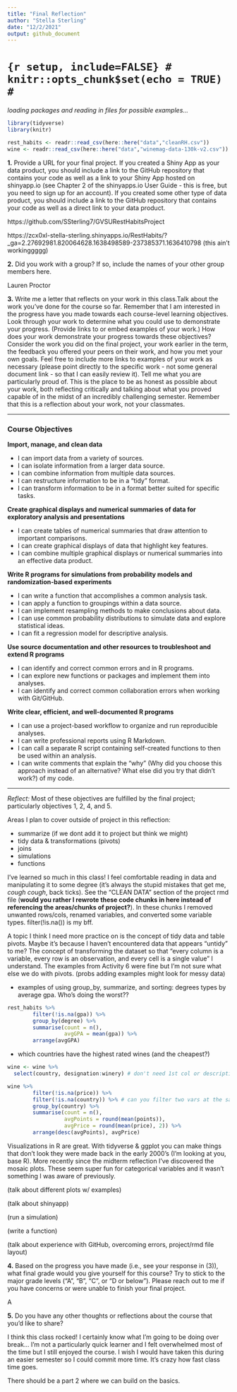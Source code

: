 ```yaml
---
title: "Final Reflection"
author: "Stella Sterling"
date: "12/2/2021"
output: github_document
---
```


# ```{r setup, include=FALSE}
# knitr::opts_chunk$set(echo = TRUE)
# ```

*loading packages and reading in files for possible examples...*

```r
library(tidyverse)
library(knitr)
```


```r
rest_habits <- readr::read_csv(here::here("data","cleanRH.csv"))
wine <- readr::read_csv(here::here("data","winemag-data-130k-v2.csv")) #ooo wine
```


**1.** Provide a URL for your final project. If you created a Shiny App as your data product, you should include a link to the GitHub repository that contains your code as well as a link to your Shiny App hosted on shinyapp.io (see Chapter 2 of the shinyapps.io User Guide - this is free, but you need to sign up for an account). If you created some other type of data product, you should include a link to the GitHub repository that contains your code as well as a direct link to your data product.

https://github.com/SSterling7/GVSURestHabitsProject

https://zcx0xl-stella-sterling.shinyapps.io/RestHabits/?_ga=2.27692981.820064628.1638498589-237385371.1636410798 (this ain't workinggggg)

**2.** Did you work with a group? If so, include the names of your other group members here.

Lauren Proctor

**3.** Write me a letter that reflects on your work in this class.Talk about the work you've done for the course so far. Remember that I am interested in the progress have you made towards each course-level learning objectives. Look through your work to determine what you could use to demonstrate your progress. (Provide links to or embed examples of your work.) How does your work demonstrate your progress towards these objectives? Consider the work you did on the final project, your work earlier in the term, the feedback you offered your peers on their work, and how you met your own goals. Feel free to include more links to examples of your work as necessary (please point directly to the specific work - not some general document link - so that I can easily review it). Tell me what you are particularly proud of. This is the place to be as honest as possible about your work, both reflecting critically and talking about what you proved capable of in the midst of an incredibly challenging semester. Remember that this is a reflection about your work, not your classmates.

--------------------------------------------------------------------------------------------------------------

### Course Objectives
**Import, manage, and clean data**

- I can import data from a variety of sources.
- I can isolate information from a larger data source.
- I can combine information from multiple data sources.
- I can restructure information to be in a “tidy” format.
- I can transform information to be in a format better suited for specific tasks.

**Create graphical displays and numerical summaries of data for exploratory analysis and presentations**

- I can create tables of numerical summaries that draw attention to important comparisons.
- I can create graphical displays of data that highlight key features.
- I can combine multiple graphical displays or numerical summaries into an effective data product.

**Write R programs for simulations from probability models and randomization-based experiments**

- I can write a function that accomplishes a common analysis task.
- I can apply a function to groupings within a data source.
- I can implement resampling methods to make conclusions about data.
- I can use common probability distributions to simulate data and explore statistical ideas.
- I can fit a regression model for descriptive analysis.

**Use source documentation and other resources to troubleshoot and extend R programs**

- I can identify and correct common errors and in R programs.
- I can explore new functions or packages and implement them into analyses.
- I can identify and correct common collaboration errors when working with Git/GitHub.

**Write clear, efficient, and well-documented R programs**

- I can use a project-based workflow to organize and run reproducible analyses.
- I can write professional reports using R Markdown.
- I can call a separate R script containing self-created functions to then be used within an analysis.
- I can write comments that explain the “why” (Why did you choose this approach instead of an alternative? What else did you try that didn’t work?) of my code.

--------------------------------------------------------------------------------------------------------------

*Reflect:* Most of these objectives are fulfilled by the final project; particularly objectives 1, 2, 4, and 5. 

Areas I plan to cover outside of project in this reflection:

 - summarize (if we dont add it to project but think we might)
 - tidy data & transformations (pivots)
 - joins
 - simulations
 - functions
 
I've learned so much in this class! I feel comfortable reading in data and manipulating it to some degree (it's always the stupid mistakes that get me, *cough cough*, back ticks). See the "CLEAN DATA" section of the project rmd file (**would you rather I rewrote these code chunks in here instead of referencing the areas/chunks of project?**). In these chunks I removed unwanted rows/cols, renamed variables, and converted some variable types. filter(!is.na()) is my bff. 

A topic I think I need more practice on is the concept of tidy data and table pivots. Maybe it's because I haven't encountered data that appears "untidy" to me? The concept of transforming the dataset so that "every column is a variable, every row is an observation, and every cell is a single value" I understand. The examples from Activity 6 were fine but I'm not sure what else we do with pivots. (probs adding examples might look for messy data)

- examples of using group_by, summarize, and sorting: degrees types by average gpa. Who's doing the worst??

```r
rest_habits %>% 
        filter(!is.na(gpa)) %>% 
        group_by(degree) %>% 
        summarise(count = n(),
                  avgGPA = mean(gpa)) %>% 
        arrange(avgGPA)
```

- which countries have the highest rated wines (and the cheapest?)

```r
wine <- wine %>% 
  select(country, designation:winery) # don't need 1st col or description

wine %>% 
        filter(!is.na(price)) %>%
        filter(!is.na(country)) %>% # can you filter two vars at the same time? google
        group_by(country) %>% 
        summarise(count = n(),
                  avgPoints = round(mean(points)),
                  avgPrice = round(mean(price), 2)) %>%
        arrange(desc(avgPoints), avgPrice)
```


Visualizations in R are great. With tidyverse & ggplot you can make things that don't look they were made back in the early 2000's (I'm looking at you, base R). More recently since the midterm reflection I've discovered the mosaic plots. These seem super fun for categorical variables and it wasn't something I was aware of previously. 

(talk about different plots w/ examples)

(talk about shinyapp)

(run a simulation)

(write a function)

(talk about experience with GitHub, overcoming errors, project/rmd file layout)


**4.** Based on the progress you have made (i.e., see your response in (3)), what final grade would you give yourself for this course? Try to stick to the major grade levels (“A”, “B”, “C”, or “D or below”). Please reach out to me if you have concerns or were unable to finish your final project.

A

**5.** Do you have any other thoughts or reflections about the course that you'd like to share?

I think this class rocked! I certainly know what I'm going to be doing over break...  I'm not a particularly quick learner and I felt overwhelmed most of the time but I still enjoyed the course. I wish I would have taken this during an easier semester so I could commit more time. It's crazy how fast class time goes.

There should be a part 2 where we can build on the basics.

